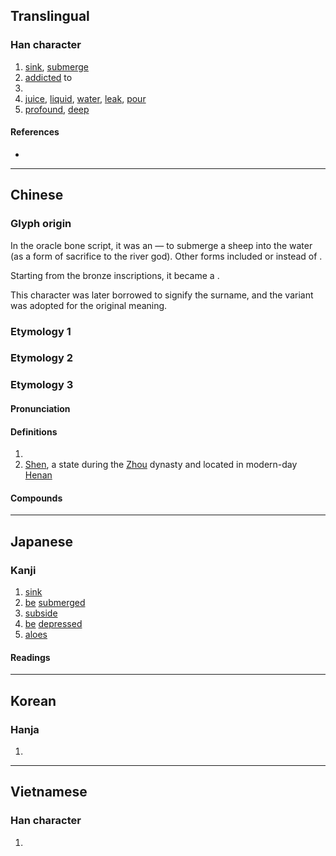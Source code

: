 {{character info/new}}
{{also|沉|瀋|渖}}
==Translingual==

===Han character===
{{Han char|rn=85|rad=水|as=04|sn=7|four=34112|canj=ELBU|ids=⿰氵冘}}

# [[sink]], [[submerge]]
# [[addicted]] to
# {{surname|lang=zh}}
# [[juice]], [[liquid]], [[water]], [[leak]], [[pour]]
# [[profound]], [[deep]]

====References====
* {{Han ref|kx=0610.060|dkj=17189|dj=1002.150|hdz=31572.070|uh=6C88|ud=27784|bh=A848|bd=43080}}

----

==Chinese==

===Glyph origin===
{{Han etym}}

In the oracle bone script, it was an {{Han compound|水|羊|ls=ic|nocap=1|t1=water|t2=sheep}} — to submerge a sheep into the water (as a form of sacrifice to the river god). Other forms included {{zh-l|*牛|ox}} or {{zh-l|*玉|jade}} instead of {{zh-l|*羊}}.

Starting from the bronze inscriptions, it became a {{Han compound|水|冘|ls=psc|c1=s|c2=p|t1=water|nocap=1}}.

This character was later borrowed to signify the surname, and the variant {{och-l|沉}} was adopted for the original meaning.

===Etymology 1===
{{zh-see|瀋}}

===Etymology 2===
{{zh-see|沉}}

===Etymology 3===
{{zh-forms}}

====Pronunciation====
{{zh-pron
|m=shěn
|ma=y
|c=sam2
|h=pfs=sṳ́m
|md=
|mn=sím
|w=
|mc=2
|oc=5,3
|cat=pn
}}

====Definitions====
{{zh-hanzi}}

# {{surname|lang=zh}}
# [[Shen]], a state during the [[Zhou]] dynasty and located in modern-day [[Henan]]

====Compounds====
{{zh-der|任筆沈詩|沈腰|沈腰潘鬢|潘鬢沈腰}}

----

==Japanese==

===Kanji===
{{ja-kanji|grade=c|rs=水04}}

# [[sink]]
# [[be]] [[submerged]]
# [[subside]]
# [[be]] [[depressed]]
# [[aloes]]

====Readings====
{{ja-readings
|goon=しん<しむ, じん<ぢむ
|kanon=しん<しむ, ちん<ちむ
|kun=しず-む, しず-める
}}

----

==Korean==

===Hanja===
{{ko-hanja|hangeul=[[침]], [[심]]|eumhun=|rv=chim, im|mr=ch'im, sim|y=chim, sim}}

# {{defn|lang=ko|sort=水04}}

----

==Vietnamese==

===Han character===
{{vi-readings|rs=水04| hanviet = đắm}}

# {{defn|lang=vi|sort=水04}}